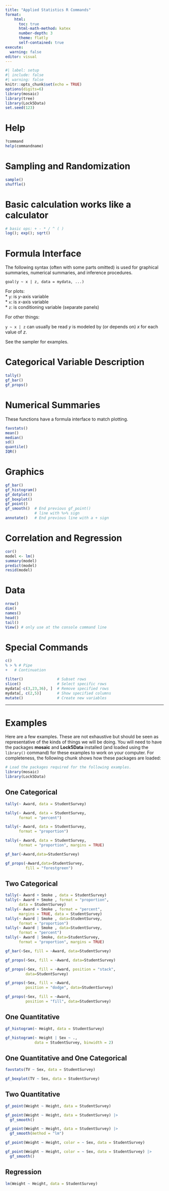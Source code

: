 ```yaml
---
title: "Applied Statistics R Commands"
format: 
    html: 
      toc: true
      html-math-method: katex
      number-depth: 3
      theme: flatly
      self-contained: true
execute:
  warning: false
editor: visual
---
```


```r
#| label: setup
#| include: false
#| warning: false
knitr::opts_chunk$set(echo = TRUE)
options(digits=6)
library(mosaic)
library(tree)
library(Lock5Data)
set.seed(123)
```

# Help  

```r
?command
help(commandname)
```

# Sampling and Randomization

```r
sample() 
shuffle()
```


# Basic calculation works like a calculator  


```r
# basic ops: + - * / ^ ( )
log(); exp(); sqrt()
```



# Formula Interface  

The following syntax (often with 
some parts omitted) is used for 
graphical summaries, numerical summaries,
and inference procedures.  

```
goal(y ~ x | z, data = mydata, ...)
```

For plots:  
* `y`: is $y$-axis variable  
* `x`: is $x$-axis variable  
* `z`: is conditioning variable (separate panels)  

For other things:  


`y ~ x | z` can usually be read $y$ is modeled by
(or depends on) $x$  for each value of $z$.  

See the sampler for examples.

# Categorical Variable Description  

```r
tally() 
gf_bar()
gf_props()
```



# Numerical Summaries  

These functions have 
a formula interface to match plotting.
```r
favstats()  
mean()      
median()    
sd()
quantile()  
IQR()  
```

# Graphics  

```r
gf_bar()          
gf_histogram()  
gf_dotplot()        
gf_boxplot()   
gf_point()     
gf_smooth()  # End previous gf_point()
             # line with %>% sign
annotate()   # End previous line with a + sign
```

# Correlation and Regression  

```r
cor()
model <- lm()     
summary(model)
predict(model)
resid(model)
```

# Data  

```r
nrow() 
dim()
names()
head()
tail()
View() # only use at the console command line
```


# Special Commands  

```r
c()
% > % # Pipe
+   # Continuation

filter()               # Subset rows 
slice()                # Select specific rows 
mydata[-c(3,23,36), ]  # Remove specified rows
mydata[, c(2,5)]       # Show specified columns
mutate()               # Create new variables
```

****************************************  

# Examples  

Here are a few examples. These are not exhaustive but should be seen as representative of the kinds of things we will be doing. You will need to have the packages **mosaic** and **Lock5Data** installed (and loaded using the `library()` command) for these examples to work on your computer. For completeness, the following chunk shows how these packages are loaded:

```r
# Load the packages required for the following examples.
library(mosaic)
library(Lock5Data)
```


## One Categorical  

```r
tally(~ Award, data = StudentSurvey)
```

```r
tally(~ Award, data = StudentSurvey,  
      format = "percent")
```

```r
tally(~ Award, data = StudentSurvey, 
      format = "proportion")
```

```r
tally(~ Award, data = StudentSurvey,
      format = "proportion", margins = TRUE)
```


```r
gf_bar(~Award,data=StudentSurvey)
```


```r
gf_props(~Award,data=StudentSurvey, 
         fill = "forestgreen")
```

## Two Categorical


```r
tally(~ Award + Smoke , data = StudentSurvey)
tally(~ Award + Smoke , format = "proportion",
      data = StudentSurvey)
tally(~ Award + Smoke , format = "percent", 
      margins = TRUE, data = StudentSurvey)
tally(~ Award | Smoke , data=StudentSurvey, 
      format = "proportion")
tally(~ Award | Smoke , data=StudentSurvey, 
      format = "percent")
tally(~ Award | Smoke, data=StudentSurvey, 
      format = "proportion", margins = TRUE)
```
```r
gf_bar(~Sex, fill = ~Award, data=StudentSurvey)
```

```r
gf_props(~Sex, fill = ~Award, data=StudentSurvey)
```

```r
gf_props(~Sex, fill = ~Award, position = "stack",
         data=StudentSurvey)
```

```r
gf_props(~Sex, fill = ~Award, 
         position = "dodge", data=StudentSurvey)
```

```r
gf_props(~Sex, fill = ~Award, 
         position = "fill", data=StudentSurvey)
```



## One Quantitative  

```r
gf_histogram(~ Height, data = StudentSurvey)
```

```r
gf_histogram(~ Height | Sex ~ .,
             data = StudentSurvey, binwidth = 2)
```


## One Quantitative and One Categorical  

```r
favstats(TV ~ Sex, data = StudentSurvey)
```

```r
gf_boxplot(TV ~ Sex, data = StudentSurvey)
```

## Two Quantitative  


```r
gf_point(Weight ~ Height, data = StudentSurvey)
```

```r
gf_point(Weight ~ Height, data = StudentSurvey) |>
  gf_smooth()
```

```r
gf_point(Weight ~ Height, data = StudentSurvey) |>
  gf_smooth(method = "lm")
```

```r
gf_point(Weight ~ Height, color = ~ Sex, data = StudentSurvey) 
```

```r
gf_point(Weight ~ Height, color = ~ Sex, data = StudentSurvey) |>
  gf_smooth()
```



## Regression 

```r
lm(Weight ~ Height, data = StudentSurvey) 
```



